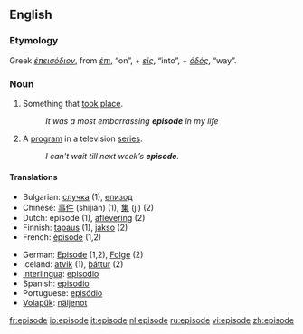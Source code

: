 {{see|Episode|épisode}}
==English==

===Etymology===
Greek ''[[έπεισόδιον]]'', from ''[[έπι]]'', “on”, + ''[[είς]]'', “into”, + ''[[όδός]]'', “way”.

===Noun===
{{en-noun}}

# Something that [[take place|took place]].
#: ''It was a most embarrassing '''episode''' in my life''
# A [[program]] in a television [[series]].
#: ''I can't wait till next week’s '''episode'''.''

====Translations====
{{rfc-trans}}
{{top}}
*Bulgarian: [[случка]] {{f}} (1), [[епизод]] {{m}}
*Chinese: [[事件]] (shìjiàn) (1), [[集]] (jí) (2)
*Dutch: episode {{f}} (1), [[aflevering]] {{f}} (2)
*Finnish: [[tapaus]] (1), [[jakso]] (2)
*French: [[épisode]] {{f}} (1,2)
{{mid}}
*German: [[Episode]] {{f}} (1,2), [[Folge]] {{f}} (2)
*Iceland: [[atvik]] (1), [[þáttur]] (2)
*[[Interlingua]]: [[episodio]]
*Spanish: [[episodio]]
*Portuguese: [[episódio]]
*[[Volapük]]: [[näijenot]]
{{bottom}}

[[fr:episode]]
[[io:episode]]
[[it:episode]]
[[nl:episode]]
[[ru:episode]]
[[vi:episode]]
[[zh:episode]]